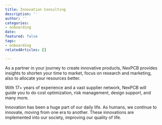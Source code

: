 ```yaml
---
title: Innovation Consulting
description: ''
author: ''
categories:
- onboarding
date: 
featured: false
tags:
- onboarding
relatedArticles: []

---
```

As a partner in your journey to create innovative products, NexPCB provides insights to shorten your time to market, focus on research and marketing, also to allocate your resources better. 

With 17+ years of experience and a vast supplier network, NexPCB will guide you to do cost optimization, risk management, design support, and many more.

Innovation has been a huge part of our daily life. As humans, we continue to innovate, moving from one era to another. These innovations are implemented into our society, improving our quality of life.